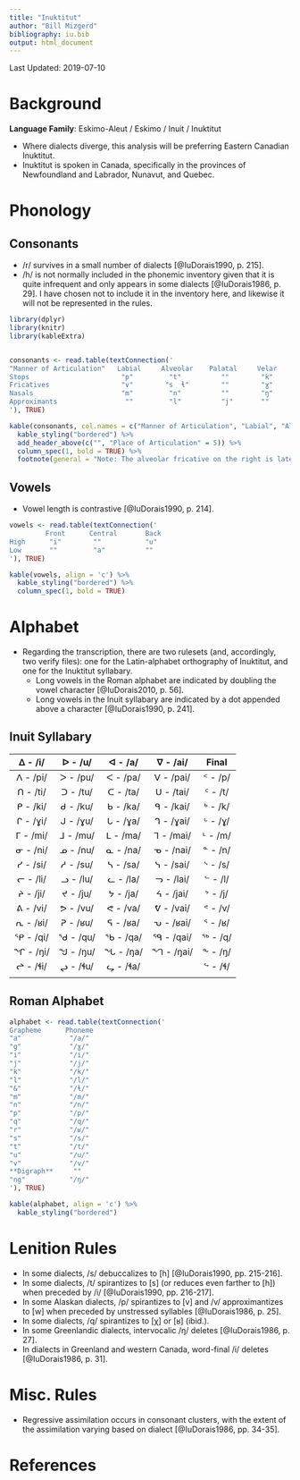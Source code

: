 ```yaml
---
title: "Inuktitut"
author: "Bill Mizgerd"
bibliography: iu.bib
output: html_document
---
```


Last Updated: 2019-07-10

# Background

**Language Family**: Eskimo-Aleut / Eskimo / Inuit / Inuktitut

* Where dialects diverge, this analysis will be preferring Eastern Canadian Inuktitut.
* Inuktitut is spoken in Canada, specifically in the provinces of Newfoundland and Labrador, Nunavut, and Quebec.

# Phonology

## Consonants

* /r/ survives in a small number of dialects [@IuDorais1990, p. 215].
* /h/ is not normally included in the phonemic inventory given that it is quite infrequent and only appears in some dialects [@IuDorais1986, p. 29]. I have chosen not to include it in the inventory here, and likewise it will not be represented in the rules.

```r

library(dplyr)
library(knitr)
library(kableExtra)


consonants <- read.table(textConnection('
"Manner of Articulation"   Labial     Alveolar    Palatal     Velar     Uvular
Stops                       "p"         "t"          ""        "k"       "q"
Fricatives                  "v"        "s  ɬ"        ""        "ɣ"       "ʁ"
Nasals                      "m"         "n"          ""        "ŋ"       ""
Approximants                 ""         "l"          "j"       ""        ""
'), TRUE)

kable(consonants, col.names = c("Manner of Articulation", "Labial", "Alveolar", "Palatal", "Velar", "Uvular"), align = 'c') %>%
  kable_styling("bordered") %>%
  add_header_above(c("", "Place of Articulation" = 5)) %>%
  column_spec(1, bold = TRUE) %>%
  footnote(general = "Note: The alveolar fricative on the right is lateral.", general_title = "")
```

## Vowels

* Vowel length is contrastive [@IuDorais1990, p. 214].

```r

vowels <- read.table(textConnection('
         Front      Central       Back
High      "i"        ""           "u"
Low       ""         "a"          ""
'), TRUE)

kable(vowels, align = 'c') %>%
  kable_styling("bordered") %>%
  column_spec(1, bold = TRUE)
```   

# Alphabet

* Regarding the transcription, there are two rulesets (and, accordingly, two verify files): one for the Latin-alphabet orthography of Inuktitut, and one for the Inuktitut syllabary.
    - Long vowels in the Roman alphabet are indicated by doubling the vowel character [@IuDorais2010, p. 56].
    - Long vowels in the Inuit syllabary are indicated by a dot appended above a character [@IuDorais1990, p. 241].

## Inuit Syllabary

| ᐃ - /i/  | ᐅ - /u/  | ᐊ - /a/  | ᐁ - /ai/  |  Final   |
|:--------:|:--------:|:--------:|:---------:|:--------:|
| ᐱ	- /pi/ | ᐳ - /pu/ | ᐸ - /pa/ | ᐯ - /pai/ | ᑉ - /p/ |
| ᑎ - /ti/ | ᑐ - /tu/ | ᑕ - /ta/ | ᑌ - /tai/ | ᑦ - /t/ |
| ᑭ - /ki/ | ᑯ - /ku/ | ᑲ - /ka/ | ᑫ - /kai/ | ᒃ - /k/ |
| ᒋ - /ɣi/ | ᒍ - /ɣu/ | ᒐ - /ɣa/ | ᒉ - /ɣai/ | ᒡ - /ɣ/ |
| ᒥ - /mi/ | ᒧ - /mu/ | ᒪ - /ma/ | ᒣ - /mai/ | ᒻ - /m/ |
| ᓂ - /ni/ | ᓄ - /nu/ | ᓇ - /na/ | ᓀ - /nai/ | ᓐ - /n/ |
| ᓯ - /si/ | ᓱ - /su/ | ᓴ - /sa/ | ᓭ - /sai/ | ᔅ - /s/ |
| ᓕ - /li/ | ᓗ - /lu/ | ᓚ - /la/ | ᓓ - /lai/ | ᓪ - /l/ |
| ᔨ - /ji/ | ᔪ - /ju/ | ᔭ - /ja/ | ᔦ - /jai/ | ᔾ - /j/ |
| ᕕ - /vi/ | ᕗ - /vu/ | ᕙ - /va/ | ᕓ - /vai/ | ᕝ - /v/ |
| ᕆ - /ʁi/ | ᕈ - /ʁu/ | ᕋ - /ʁa/ | ᕃ - /ʁai/ | ᕐ - /ʁ/ |
| ᕿ - /qi/ | ᖁ - /qu/ | ᖃ - /qa/ | ᙯ - /qai/ | ᖅ - /q/ |
| ᖏ - /ŋi/ | ᖑ - /ŋu/ | ᖓ - /ŋa/ | ᙰ - /ŋai/| ᖕ - /ŋ/ |
| ᖠ - /ɬi/ | ᖢ - /ɬu/ | ᖤ - /ɬa/ |            | ᖦ - /ɬ/ |
|           |          |          |             |         |

## Roman Alphabet

```r

alphabet <- read.table(textConnection('
Grapheme      Phoneme       
"a"            "/a/"         
"g"            "/ɣ/"          
"i"            "/i/"         
"j"            "/j/"         
"k"            "/k/"         
"l"            "/l/"         
"&"            "/ɬ/"         
"m"            "/m/"         
"n"            "/n/"       
"p"            "/p/"       
"q"            "/q/"      
"r"            "/ʁ/"      
"s"            "/s/"      
"t"            "/t/"     
"u"            "/u/"      
"v"            "/v/"       
**Digraph**     ""          
"ng"           "/ŋ/"       
'), TRUE)

kable(alphabet, align = 'c') %>%
  kable_styling("bordered")
```

# Lenition Rules

* In some dialects, /s/ debuccalizes to [h] [@IuDorais1990, pp. 215-216].
* In some dialects, /t/ spirantizes to [s] (or reduces even farther to [h]) when preceded by /i/ [@IuDorais1990, pp. 216-217].
* In some Alaskan dialects, /p/ spirantizes to [v] and /v/ approximantizes to [w] when preceded by unstressed syllables [@IuDorais1986, p. 25].
* In some dialects, /q/ spirantizes to [χ] or [ʁ] (ibid.).
* In some Greenlandic dialects, intervocalic /ŋ/ deletes [@IuDorais1986, p. 27].
* In dialects in Greenland and western Canada, word-final /i/ deletes [@IuDorais1986, p. 31].

# Misc. Rules

* Regressive assimilation occurs in consonant clusters, with the extent of the assimilation varying based on dialect [@IuDorais1986, pp. 34-35].

# References

